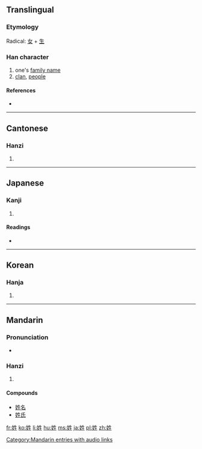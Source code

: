 ==Translingual==

===Etymology===
Radical: [[女]] + [[生]]

===Han character===
{{Han char|rn=38|rad=女|as=05|sn=8|four=4541<sub>0</sub>|canj=女竹手一 (VHQM)|ids=⿰[[女]][[生]]}}

# one's [[family name]]
# [[clan]], [[people]]

====References====
* {{Han ref|kx=0259.050|dkj=06178|dj=0524.090|hdz=21037.120|uh=59D3|ud=22995|bh=A96D|bd=43373}}

----

==Cantonese==

===Hanzi===
{{yue-hanzi|jyut=|y=sing3}}

# {{defn|Cantonese}}

----

==Japanese==

===Kanji===
{{ja-kanji|grade=c|rs=女05}}

# {{defn|Japanese}}

====Readings====
* {{ja-readings|on=[[せい]] (sei), [[しょう]] (shō)|kun=[[かばね]] (kabane)}}

----

==Korean==

===Hanja===
{{ko-hanja|hangeul=성|rv=seong|mr=sŏng}}

# {{defn|Korean}}

----

==Mandarin==

===Pronunciation===
*{{audio|zh-xìng.ogg|audio}}

===Hanzi===
{{cmn-hanzi|pin=[[xìng]] ([[xing4]])|wg=hsing<sup>4</sup>}}

# {{defn|Mandarin}}

====Compounds====
* [[姓名]]
* [[姓氏]]

[[Category:Mandarin entries with audio links]]
[[fr:姓]]
[[ko:姓]]
[[li:姓]]
[[hu:姓]]
[[ms:姓]]
[[ja:姓]]
[[pl:姓]]
[[zh:姓]]